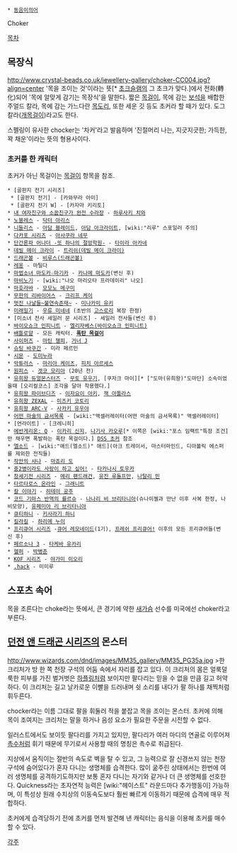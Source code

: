  * [[동음이의어]]

Choker

[[목차]]

== 목장식 ==
http://www.crystal-beads.co.uk/jewellery-gallery/choker-CC004.jpg?align=center
'목을 조이는 것'이라는 뜻[* [[초크슬램]]의 그 초크가 맞다.]에서 전화(轉化)되어 '목에 알맞게 감기는 목장식'을 말한다. 짧은 [[목걸이]], 목에 감는 [[보석]]을 배합한 주얼드 칼라, 목에 감는 가느다란 [[목도리]], 또한 세운 깃 등도 초커라 할 때가 있다. 도그 칼라([[개]]목걸이)라고도 한다.

스펠링이 유사한 chocker는 '차커'라고 발음하며 '진절머리 나는, 지긋지긋한; 가득한, 꽉 채운'이라는 뜻의 형용사이다.

=== 초커를 한 캐릭터 ===
초커가 아닌 목걸이는 [[목걸이]] 항목을 참조.

 * [골판지 전기 시리즈]
  * [골판지 전기] - [카와무라 아미]
  * [골판지 전기 W] - [카자마 키리토]
 * [[내 여자친구와 소꿉친구가 완전 수라장]] - [[하루사키 치와]]
 * [[노블레스]] - [[닥터 아리스]]
 * [[니들리스]] - [[아담 블레이드]], [[아담 아크라이트]], [wiki:"리루" 스포일러 주의]
 * [[다카포 시리즈]] - [[아사쿠라 네무]]
 * [[단간론파 어나더 -또 하나의 절망학원-]] - [[타이라 아카네]]
 * [[데빌 메이 크라이]] - [[트리쉬(데빌 메이 크라이)]]
 * [[드래곤볼]] - [[비루스(드래곤볼)]]
 * [[레옹]] - 마틸다
 * [[마법소녀 마도카☆마기카]] - [[카나메 마도카]](변신 후)
 * [[마비노기]] - [wiki:"나오 마리오타 프라데이리" 나오]
 * [[마호라바]] - [[모모노 메구미]]
 * [[무한의 리바이어스]] - [[크리프 케이]]
 * [[멋진 나날들~불연속존재~]] - [[미나카미 유키]]
 * [[미래일기]] - [[우류 미네네]] (초반의 [[고스로리]] 복장 한정)
 * [미소녀 전사 세일러 문 시리즈] - 세일러 전사들(변신 후)
 * [[바이오쇼크 인피니트]] - [[엘리자베스(바이오쇼크 인피니트)]]
 * [[배틀로얄]] - 모든 캐릭터. '''[[폭탄 목걸이]]'''
 * [[사이퍼즈]] - [[마틴 챌피]], [[거너 J]]
 * [[슈팅 바쿠간]] - 미라 페르민
 * [[시문]] - [[도미누라]]
 * [[악튜러스]] - [[마리아 케이츠]], [[피치 아르세스]]
 * [[원피스]] - [[겟코 모리아]] (20년 전)
 * [[유희왕 듀얼몬스터즈]] - [[무토 유우기]], [쿠자크 마이][* ["도마(유희왕)"도마단] 소속이었을때 [오리컬코스] 조각을 달아 착용했다.]
 * [[유희왕 파이브디즈]] - [[이자요이 아키]], [[잭 아틀라스]]
 * [[유희왕 ZEXAL]] - [[미즈키 코토리]]
 * [[유희왕 ARC-V]] - [[사카키 유우야]]
 * [[어떤 마술의 금서목록]] - [wiki:"액셀러레이터(어떤 마술의 금서목록)" 액셀러레이터]
 * [언라이트] - [크레니히]
 * [[에반게리온: Q]] - [[이카리 신지]], [[나기사 카오루]][* 이쪽은 [wiki:"포스 임팩트"특정 조건]만 채우면 폭발하는 폭탄 목걸이다.] [[DSS 초커]] 참조
 * [[엘소드]] - [wiki:"애드(엘소드)" 애드](아크 트레이서, 마스터마인드, 디아볼릭 에스퍼를 제외한 전직들)
 * [[작안의 샤나]] - [[마죠리 도]]
 * [[중2병이라도 사랑이 하고 싶어!]] - [[타카나시 토우카]]
 * [[창세기전 시리즈]] - [[메리 팬드래건]], [[유진 루돌프만]], [[나탈리 민]]
 * [[타르타로스 온라인]] - [[그래니트]]
 * [[칼 이야기]] - [[히테이 공주]]
 * [[코드 기아스 반역의 를르슈]] - [[나나리 비 브리타니아]](슈나이젤과 만난 이후 사복 한정, 나비모양), [[유페미아 리 브리타니아]]
 * [[큐티하니]] - [[키사라기 하니]]
 * [[킬라킬]] - [[하리메 누이]]
 * [[프리큐어 시리즈]] -[[큐어 레모네이드]](1기), [[프레쉬 프리큐어!]] 이후의 모든 프리큐어들(변신 후)
 * [[페르소나 3]] - [[타케바 유카리]]
 * [[헬퍼]] - [[박병준]]
 * [[KOF 시리즈]] - [[야가미 이오리]] 
 * [[.hack]] - 미미루

== 스포츠 속어 ==
목을 조른다는 choke라는 뜻에서, 큰 경기에 약한 [[새가슴]] 선수를 미국에선 choker라고 부른다.

== [[던전 앤 드래곤 시리즈]]의 몬스터 ==
http://www.wizards.com/dnd/images/MM35_gallery/MM35_PG35a.jpg
>한 크리처가 방 한 쪽 천장 구석의 어둠 속에서 자리를 잡고 있다. 이 크리처의 몸은 얼룩덜룩한 피부를 가진 벌거벗은 [[하플링]]처럼 보이지만 팔다리는 믿을 수 없을 만큼 길고 허약하다. 이 크리처는 길고 날카로운 이빨을 드러내며 쉿 소리를 내다가 팔 하나를 채찍처럼 휘두른다.

chocker라는 이름 그대로 팔을 휘둘러 적을 붙잡고 목을 조이는 몬스터. 초커에 의해 목이 조여지는 크리처는 말을 하거나 음성 요소가 필요한 주문을 시전할 수 없다.

일러스트에서도 보이듯 팔다리를 가지고 있지만, 팔다리가 여러 마디의 연골로 이루어져 [[촉수]]처럼 휘기 때문에 무기로서 사용할 때의 명칭은 촉수로 취급된다.

지상에서 움직이는 절반의 속도로 벽을 탈 수 있고, 그 능력으로 잘 신경쓰지 않는 천장 구석에 숨어있다가 혼자 다니는 생명체를 습격한다. 많이 굶주린 상태에서는 한번에 여러 생명체를 공격하기도하지만 보통 혼자 다니는 자기와 같거나 더 큰 생명체를 선호한다. Quickness라는 초자연적 능력은 [wiki:"헤이스트" 라운드마다 추가행동이] 가능하며, 이 특성상 원래 수치상의 이동속도보다 훨씬 빠르게 이동하기 때문에 습격에 매우 적합하다.

초커에게 습격당하기 전에 초커를 먼저 발견해 낸 캐릭터는 음식을 이용해 초커를 매수할 수 있다.

[[각주]]
